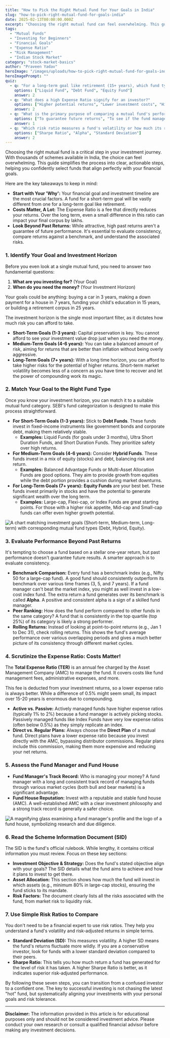 ```yaml
---
title: "How to Pick the Right Mutual Fund for Your Goals in India"
slug: "how-to-pick-right-mutual-fund-for-goals-india"
date: 2025-02-13T00:00:00.000Z
excerpt: "Choosing the right mutual fund can feel overwhelming. This guide breaks down the process into simple steps, from identifying your financial goals and matching them with the right fund type to evaluating performance, costs, and risks."
tags:
  - "Mutual Funds"
  - "Investing for Beginners"
  - "Financial Goals"
  - "Expense Ratio"
  - "Risk Management"
  - "Indian Stock Market"
category: "stock-market-basics"
author: "Praveen Yadav"
heroImage: "/images/uploads/how-to-pick-right-mutual-fund-for-goals-india/hero-image.jpg"
heroImagePrompt: ""
quiz:
  - q: "For a long-term goal like retirement (15+ years), which fund type is generally most suitable?"
    options: ["Liquid Fund", "Debt Fund", "Equity Fund"]
    answer: 2
  - q: "What does a high Expense Ratio signify for an investor?"
    options: ["Higher potential returns", "Lower investment costs", "Higher investment costs that can reduce returns"]
    answer: 2
  - q: "What is the primary purpose of comparing a mutual fund's performance to its benchmark index?"
    options: ["To guarantee future returns", "To see if the fund manager is adding value by outperforming the market", "To calculate the fund's exact expense ratio"]
    answer: 1
  - q: "Which risk ratio measures a fund's volatility or how much its returns deviate from its average?"
    options: ["Sharpe Ratio", "Alpha", "Standard Deviation"]
    answer: 2
---
```


Choosing the right mutual fund is a critical step in your investment journey. With thousands of schemes available in India, the choice can feel overwhelming. This guide simplifies the process into clear, actionable steps, helping you confidently select funds that align perfectly with your financial goals.

Here are the key takeaways to keep in mind:

*   **Start with Your 'Why':** Your financial goal and investment timeline are the most crucial factors. A fund for a short-term goal will be vastly different from one for a long-term goal like retirement.
*   **Costs Matter, A Lot:** The Expense Ratio is a fee that directly reduces your returns. Over the long term, even a small difference in this ratio can impact your final corpus by lakhs.
*   **Look Beyond Past Returns:** While attractive, high past returns aren't a guarantee of future performance. It's essential to evaluate consistency, compare returns against a benchmark, and understand the associated risks.

### 1. Identify Your Goal and Investment Horizon

Before you even look at a single mutual fund, you need to answer two fundamental questions:

1.  **What are you investing for?** (Your Goal)
2.  **When do you need the money?** (Your Investment Horizon)

Your goals could be anything: buying a car in 3 years, making a down payment for a house in 7 years, funding your child's education in 15 years, or building a retirement corpus in 25 years.

The investment horizon is the single most important filter, as it dictates how much risk you can afford to take.

*   **Short-Term Goals (1-3 years):** Capital preservation is key. You cannot afford to see your investment value drop just when you need the money.
*   **Medium-Term Goals (4-6 years):** You can take a balanced amount of risk, aiming for returns that are better than inflation without being overly aggressive.
*   **Long-Term Goals (7+ years):** With a long time horizon, you can afford to take higher risks for the potential of higher returns. Short-term market volatility becomes less of a concern as you have time to recover and let the power of compounding work its magic.

### 2. Match Your Goal to the Right Fund Type

Once you know your investment horizon, you can match it to a suitable mutual fund category. SEBI's fund categorization is designed to make this process straightforward.

*   **For Short-Term Goals (1-3 years):** Stick to **Debt Funds**. These funds invest in fixed-income instruments like government bonds and corporate debt, making them relatively stable.
    *   **Examples:** Liquid Funds (for goals under 3 months), Ultra Short Duration Funds, and Short Duration Funds. They prioritize safety over high returns.
*   **For Medium-Term Goals (4-6 years):** Consider **Hybrid Funds**. These funds invest in a mix of equity (stocks) and debt, balancing risk and return.
    *   **Examples:** Balanced Advantage Funds or Multi-Asset Allocation Funds are good options. They aim to provide growth from equities while the debt portion provides a cushion during market downturns.
*   **For Long-Term Goals (7+ years):** **Equity Funds** are your best bet. These funds invest primarily in stocks and have the potential to generate significant wealth over the long term.
    *   **Examples:** Large-cap, Flexi-cap, or Index Funds are great starting points. For those with a higher risk appetite, Mid-cap and Small-cap funds can offer even higher growth potential.

![A chart matching investment goals (Short-term, Medium-term, Long-term) with corresponding mutual fund types (Debt, Hybrid, Equity).](/images/uploads/how-to-pick-right-mutual-fund-for-goals-india/goal-fund-matching.png)

### 3. Evaluate Performance Beyond Past Returns

It's tempting to choose a fund based on a stellar one-year return, but past performance doesn't guarantee future results. A smarter approach is to evaluate consistency.

*   **Benchmark Comparison:** Every fund has a benchmark index (e.g., Nifty 50 for a large-cap fund). A good fund should consistently outperform its benchmark over various time frames (3, 5, and 7 years). If a fund manager can't beat the market index, you might as well invest in a low-cost index fund. The extra return a fund generates over its benchmark is called **Alpha**. A positive and consistent alpha is a sign of a skilled fund manager.
*   **Peer Ranking:** How does the fund perform compared to other funds in the same category? A fund that is consistently in the top quartile (top 25%) of its category is likely a strong performer.
*   **Rolling Returns:** Instead of looking at point-to-point returns (e.g., Jan 1 to Dec 31), check rolling returns. This shows the fund's average performance over various overlapping periods and gives a much better picture of its consistency through different market cycles.

### 4. Scrutinize the Expense Ratio: Costs Matter!

The **Total Expense Ratio (TER)** is an annual fee charged by the Asset Management Company (AMC) to manage the fund. It covers costs like fund management fees, administrative expenses, and more.

This fee is deducted from your investment returns, so a lower expense ratio is always better. While a difference of 0.5% might seem small, its impact over 15-20 years is enormous due to compounding.

*   **Active vs. Passive:** Actively managed funds have higher expense ratios (typically 1% to 2%) because a fund manager is actively picking stocks. Passively managed funds like Index Funds have very low expense ratios (often below 0.5%) as they simply replicate an index.
*   **Direct vs. Regular Plans:** Always choose the **Direct Plan** of a mutual fund. Direct plans have a lower expense ratio because you invest directly with the AMC, bypassing distributor commissions. Regular plans include this commission, making them more expensive and reducing your net returns.

### 5. Assess the Fund Manager and Fund House

*   **Fund Manager's Track Record:** Who is managing your money? A fund manager with a long and consistent track record of managing funds through various market cycles (both bull and bear markets) is a significant advantage.
*   **Fund House Reputation:** Invest with a reputable and stable fund house (AMC). A well-established AMC with a clear investment philosophy and a strong track record is generally a safer choice.

![A magnifying glass examining a fund manager's profile and the logo of a fund house, symbolizing research and due diligence.](/images/uploads/how-to-pick-right-mutual-fund-for-goals-india/fund-manager-assessment.png)

### 6. Read the Scheme Information Document (SID)

The SID is the fund's official rulebook. While lengthy, it contains critical information you must review. Focus on these key sections:

*   **Investment Objective & Strategy:** Does the fund's stated objective align with your goals? The SID details what the fund aims to achieve and how it plans to invest to get there.
*   **Asset Allocation:** This section shows how much the fund will invest in which assets (e.g., minimum 80% in large-cap stocks), ensuring the fund sticks to its mandate.
*   **Risk Factors:** The document clearly lists all the risks associated with the fund, from market risk to liquidity risk.

### 7. Use Simple Risk Ratios to Compare

You don't need to be a financial expert to use risk ratios. They help you understand a fund's volatility and risk-adjusted returns in simple terms.

*   **Standard Deviation (SD):** This measures volatility. A higher SD means the fund's returns fluctuate more wildly. If you are a conservative investor, look for funds with a lower standard deviation compared to their peers.
*   **Sharpe Ratio:** This tells you how much return a fund has generated for the level of risk it has taken. A higher Sharpe Ratio is better, as it indicates superior risk-adjusted performance.

By following these seven steps, you can transition from a confused investor to a confident one. The key to successful investing is not chasing the latest "hot" fund, but systematically aligning your investments with your personal goals and risk tolerance.

---
**Disclaimer:** The information provided in this article is for educational purposes only and should not be considered investment advice. Please conduct your own research or consult a qualified financial advisor before making any investment decisions.